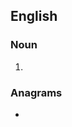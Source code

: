 ==English==

===Noun===
{{head|en|noun plural form}}

# {{plural of|limey|lang=en}}

===Anagrams===
* {{anagrams|en|a=eilmsy|Smiley|milsey|smiley}}